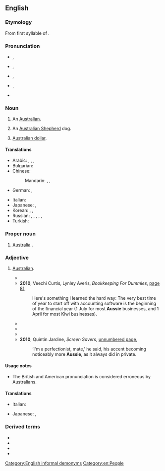 ==English==
{{wikipedia}}

===Etymology===
From first syllable of {{m|en|Australia}}{{suffix|en||-ie}}.

===Pronunciation===
* {{a|AU}} {{enPR|ŏz'-i}}, {{IPA|/ˈɔzi/|lang=en}}
* {{a|UK}} {{enPR|ô'-zi|ô'-si}}, {{IPA|/ˈɔːzi/|/ˈɔːsi/|lang=en}}
* {{a|US}} {{enPR|ô'-zi|ô'-si}}, {{IPA|/ˈɔzi/|/ˈɔsi/|lang=en}}
* {{a|US|Canada}} {{enPR|ŏ'-zi|ŏ'-si}}, {{IPA|/ˈɑzi/|/ˈɑsi/|lang=en}}
* {{rhymes|ɒzi|lang=en}}

===Noun===
{{en-noun}}

# {{lb|en|colloquial}} An [[Australian]].
# {{lb|en|colloquial}} An [[Australian Shepherd]] dog.
# {{lb|en|slang|finance}} [[Australian dollar]].

====Translations====
{{trans-top|an Australian}}
* Arabic: {{t|ar|أُوزِي}}, {{t|ar|أُوزِي|tr=ʾozī}}, {{t|ar|أُسْتُرَالِيّ|m}}, {{t|ar|أُسْتُرَالِيَّة|f}}
* Bulgarian: {{t|bg|австралиец}}
* Chinese:
*: Mandarin: {{t+|cmn|澳洲人|tr=Àozhōurén|sc=Hani}}, {{t+|cmn|澳大利亞人|sc=Hani}}, {{t+|cmn|澳大利亚人|tr=Aòdàlìyàrén|sc=Hani}}
* German: {{t+|de|Aussie|m}}, {{t+|de|Aussi|m}}
{{trans-mid}}
* Italian: {{t+|it|australiano|m}}
* Japanese: {{t|ja|オージー|tr=ōjī}}, {{t+|ja|オーストラリア人|tr=ōsutoraria-jin}}
* Korean: {{t+|ko|오지}}, {{t|ko|오스트레일리아인}}, {{t|ko|호주 사람}}
* Russian: {{t+|ru|австрали́ец|m}}, {{t+|ru|австрали́йка|f}}, {{t|ru|австра́л|m}} {{qualifier|slang}}, {{t|ru|австра́лка|f}} {{qualifier|slang}}, {{t|ru|о́ззи|m|f}}, {{t|ru|о́зи|m|f}}
* Turkish: {{t+|tr|Avustralyalı}}
{{trans-bottom}}

{{trans-top|colloquial: Australian Shepherd}}
{{trans-mid}}
{{trans-bottom}}

===Proper noun===
{{en-proper noun}}

# {{lb|en|colloquial}} [[Australia]] {{qual|now uncommon except in sporting chants}}.

===Adjective===
{{en-adj|-|more}}

# {{lb|en|chiefly|Australia|New Zealand|British|colloquial}} [[Australian]].
#* {{quote-text|year=1998|author=Gordon L. Steinbrook|title=Allies and Mates: An American Soldier with the Australians and New Zealanders in Vietnam 1966-1967|page=63|url=http://books.google.com/books?id=tjFOnGRPSw4C&pg=PA63&dq=%22more%7Cmost+aussie%22+-intitle:%22%22&hl=en&ei=zZe8Tr7fIpCOmQWojtWLBA&sa=X&oi=book_result&ct=result&redir_esc=y#v=onepage&q=%22more%7Cmost%20aussie%22%20-intitle%3A%22%22&f=false|passage=Most '''Aussie''' officers seemed this way to me; always cool, deliberate, and extremely rational in their decision making, a far cry from the American leadership I had seen during my first year in the army.}}
#* '''2010''', Veechi Curtis, Lynley Averis, ''Bookkeeping For Dummies'', [http://books.google.com/books?id=Bn3WQmSwNMYC&pg=PA81&dq=%22more%7Cmost+aussie%22+-intitle:%22%22&hl=en&ei=zZe8Tr7fIpCOmQWojtWLBA&sa=X&oi=book_result&ct=result&redir_esc=y#v=onepage&q=%22more%7Cmost%20aussie%22%20-intitle%3A%22%22&f=false page 81],
#*: Here's something I learned the hard way: The very best time of year to start off with accounting software is the beginning of the financial year (1 July for most '''Aussie''' businesses, and 1 April for most Kiwi businesses).
#* {{quote-text|year=2011|author=John Wiley & Sons Inc|title=Wiley Trading Guide|volume=2|page=153|url=http://books.google.com/books?id=fNTkGQiN7D8C&pg=PA152&dq=%22more%7Cmost+aussie%22+-intitle:%22%22&hl=en&ei=r5W8Tr21A8nImAXUxMHDBA&sa=X&oi=book_result&ct=result&redir_esc=y#v=onepage&q=%22more%7Cmost%20aussie%22%20-intitle%3A%22%22&f=false|passage=For example, if you buy US dollars (USD) using Australian dollars (AUD) and the '''Aussie''' dollar falls, you can then sell your US dollars and you will have made money as you will have more '''Aussie''' dollars than you started with.}}
#* {{quote-text|year=2008|author=Lois Nicholls|title=Aussie, Actually|page=111|url=http://books.google.com/books?id=TkXLK2Q1Bj0C&pg=PA111&dq=%22more%7Cmost+aussie%22+-intitle:%22%22&hl=en&ei=MJG8TqCCGebamAWBwPSwBA&sa=X&oi=book_result&ct=result&redir_esc=y#v=onepage&q=%22more%7Cmost%20aussie%22%20-intitle%3A%22%22&f=false|passage=They′re the ‘Almost Aussies’ who embrace their new culture with a vengeance – some becoming more '''Aussie''' than Aussies.}}
#* {{quote-text|year=2008|author=Janet Fife-Yeomans|title=Heath: A Family's Tale|page=65|url=http://books.google.com/books?id=BXqsNg3h3fQC&pg=PA65&dq=%22more%7Cmost+aussie%22+-intitle:%22%22&hl=en&ei=wZy8Tq6TE-znmAWo58G7BA&sa=X&oi=book_result&ct=result&redir_esc=y#v=onepage&q=%22more%7Cmost%20aussie%22%20-intitle%3A%22%22&f=false|passage=You couldn't get more '''Aussie''' than the cast he chose—or their cars. The goodies drive Holdens and the baddies cruise around in a big, grunting, chocolate-brown Monaro.}}
#* '''2010''', Quintin Jardine, ''Screen Savers'', [http://books.google.com/books?id=3glVv7KjgO8C&pg=PT125&dq=%22more%7Cmost+aussie%22+-intitle:%22%22&hl=en&ei=PaK8Tvj2CI-6iAfWk7i-CQ&sa=X&oi=book_result&ct=result&redir_esc=y#v=onepage&q=%22more%7Cmost%20aussie%22%20-intitle%3A%22%22&f=false unnumbered page],
#*: ‘I'm a perfectionist, mate,’ he said, his accent becoming noticeably more '''Aussie''', as it always did in private.

====Usage notes====
* The British and American pronunciation {{IPAchar|/ˈɒsi/}} is considered erroneous by Australians.

====Translations====
{{trans-top|Australian}}
* Italian: {{t+|it|australiano|m}}
{{trans-mid}}
* Japanese: {{t|ja|オージーの|tr=ōjī-no}}, {{t|ja|オーストラリア人の|tr=ōsutoraria-jin-no}}
{{trans-bottom}}

===Derived terms===
* {{l|en|Aussie cozzie}}
* {{l|en|Aussie rules}}
* {{l|en|Aussie salute}}
* {{l|en|Oz}}

[[Category:English informal demonyms]]
[[Category:en:People]]